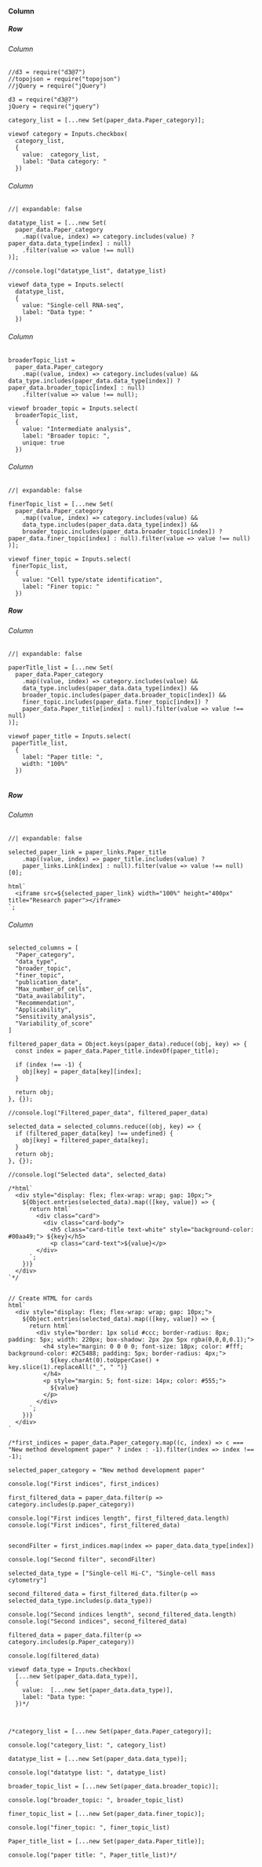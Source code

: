 <!-- Paper - Survey Analysis -->

#### Column {width="100%"}

##### Row {height="15%"}

###### Column {width="25%"}
```ojs

//d3 = require("d3@7")
//topojson = require("topojson")
//jQuery = require("jQuery")

d3 = require("d3@7")
jQuery = require("jquery")

category_list = [...new Set(paper_data.Paper_category)];

viewof category = Inputs.checkbox(
  category_list, 
  {
    value:  category_list, 
    label: "Data category: "
  })

```

###### Column {width="25%"}
```ojs
//| expandable: false

datatype_list = [...new Set(
  paper_data.Paper_category
    .map((value, index) => category.includes(value) ? paper_data.data_type[index] : null)
    .filter(value => value !== null)
)];

//console.log("datatype_list", datatype_list)

viewof data_type = Inputs.select(
  datatype_list, 
  {
    value: "Single-cell RNA-seq",
    label: "Data type: "
  })

```

###### Column {width="25%"}
```ojs

broaderTopic_list = 
  paper_data.Paper_category
    .map((value, index) => category.includes(value) && data_type.includes(paper_data.data_type[index]) ? paper_data.broader_topic[index] : null)
    .filter(value => value !== null);

viewof broader_topic = Inputs.select(
  broaderTopic_list, 
  {
    value: "Intermediate analysis",
    label: "Broader topic: ",
    unique: true
  })

```

###### Column {width="25%"}
```ojs
//| expandable: false

finerTopic_list = [...new Set(
  paper_data.Paper_category
    .map((value, index) => category.includes(value) && 
    data_type.includes(paper_data.data_type[index]) && 
    broader_topic.includes(paper_data.broader_topic[index]) ? paper_data.finer_topic[index] : null).filter(value => value !== null)
)];

viewof finer_topic = Inputs.select(
 finerTopic_list, 
  {
    value: "Cell type/state identification",
    label: "Finer topic: "
  })

```

##### Row {height="12%"}

###### Column {width="100%"}

```ojs
//| expandable: false

paperTitle_list = [...new Set(
  paper_data.Paper_category
    .map((value, index) => category.includes(value) && 
    data_type.includes(paper_data.data_type[index]) && 
    broader_topic.includes(paper_data.broader_topic[index]) &&
    finer_topic.includes(paper_data.finer_topic[index]) ? 
    paper_data.Paper_title[index] : null).filter(value => value !== null)
)];

viewof paper_title = Inputs.select(
 paperTitle_list, 
  {
    label: "Paper title: ",
    width: "100%"
  })


```

##### Row {height="73%"}

###### Column {width="60%"}


```ojs
//| expandable: false

selected_paper_link = paper_links.Paper_title
    .map((value, index) => paper_title.includes(value) ? 
    paper_links.Link[index] : null).filter(value => value !== null)[0];

html`
  <iframe src=${selected_paper_link} width="100%" height="400px" title="Research paper"></iframe>
`;

```


###### Column {width="40%"}

```ojs

selected_columns = [
  "Paper_category",
  "data_type",
  "broader_topic",
  "finer_topic",
  "publication_date",
  "Max_number_of_cells",
  "Data_availability",
  "Recommendation",
  "Applicability",
  "Sensitivity_analysis",
  "Variability_of_score"
]

filtered_paper_data = Object.keys(paper_data).reduce((obj, key) => {
  const index = paper_data.Paper_title.indexOf(paper_title);
  
  if (index !== -1) {
    obj[key] = paper_data[key][index];
  }
  
  return obj;
}, {});

//console.log("Filtered_paper_data", filtered_paper_data)

selected_data = selected_columns.reduce((obj, key) => {
  if (filtered_paper_data[key] !== undefined) {
    obj[key] = filtered_paper_data[key];
  }
  return obj;
}, {});

//console.log("Selected data", selected_data)

/*html`
  <div style="display: flex; flex-wrap: wrap; gap: 10px;">
    ${Object.entries(selected_data).map(([key, value]) => {
      return html`
        <div class="card">
          <div class="card-body">
            <h5 class="card-title text-white" style="background-color: #00aa49;"> ${key}</h5>
            <p class="card-text">${value}</p>
        </div>
      `;
    })}
  </div>
`*/


// Create HTML for cards
html`
  <div style="display: flex; flex-wrap: wrap; gap: 10px;">
    ${Object.entries(selected_data).map(([key, value]) => {
      return html`
        <div style="border: 1px solid #ccc; border-radius: 8px; padding: 5px; width: 220px; box-shadow: 2px 2px 5px rgba(0,0,0,0.1);">
          <h4 style="margin: 0 0 0 0; font-size: 18px; color: #fff; background-color: #2C5488; padding: 5px; border-radius: 4px;">
            ${key.charAt(0).toUpperCase() + key.slice(1).replaceAll("_", " ")}
          </h4>
          <p style="margin: 5; font-size: 14px; color: #555;">
            ${value}
          </p>
        </div>
      `;
    })}
  </div>
`

/*first_indices = paper_data.Paper_category.map((c, index) => c === "New method development paper" ? index : -1).filter(index => index !== -1);

selected_paper_category = "New method development paper"

console.log("First indices", first_indices)

first_filtered_data = paper_data.filter(p => category.includes(p.paper_category))

console.log("First indices length", first_filtered_data.length) 
console.log("First indices", first_filtered_data)


secondFilter = first_indices.map(index => paper_data.data_type[index])

console.log("Second filter", secondFilter)

selected_data_type = ["Single-cell Hi-C", "Single-cell mass cytometry"]

second_filtered_data = first_filtered_data.filter(p => selected_data_type.includes(p.data_type))

console.log("Second indices length", second_filtered_data.length)
console.log("Second indices", second_filtered_data)

filtered_data = paper_data.filter(p => category.includes(p.Paper_category))

console.log(filtered_data)

viewof data_type = Inputs.checkbox(
  [...new Set(paper_data.data_type)], 
  {
    value:  [...new Set(paper_data.data_type)], 
    label: "Data type: "
  })*/



/*category_list = [...new Set(paper_data.Paper_category)];

console.log("category_list: ", category_list)

datatype_list = [...new Set(paper_data.data_type)];

console.log("datatype list: ", datatype_list)

broader_topic_list = [...new Set(paper_data.broader_topic)];

console.log("broader_topic: ", broader_topic_list)

finer_topic_list = [...new Set(paper_data.finer_topic)];

console.log("finer_topic: ", finer_topic_list)

Paper_title_list = [...new Set(paper_data.Paper_title)];

console.log("paper title: ", Paper_title_list)*/


```


